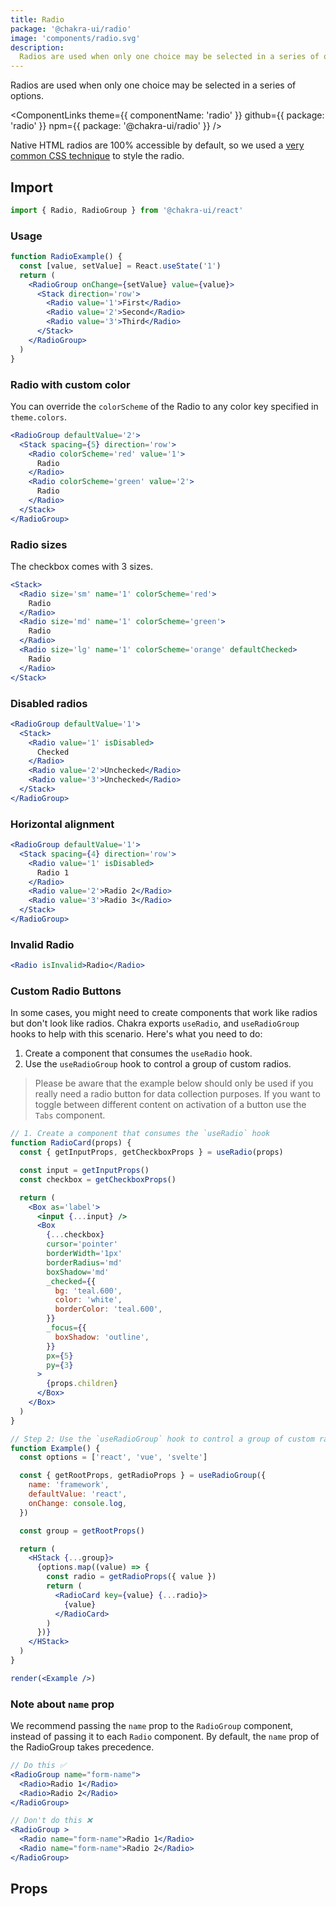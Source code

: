 ```yaml
---
title: Radio
package: '@chakra-ui/radio'
image: 'components/radio.svg'
description:
  Radios are used when only one choice may be selected in a series of options.
---
```


Radios are used when only one choice may be selected in a series of options.

<ComponentLinks
  theme={{ componentName: 'radio' }}
  github={{ package: 'radio' }}
  npm={{ package: '@chakra-ui/radio' }}
/>

<carbon-ad></carbon-ad>

Native HTML radios are 100% accessible by default, so we used a
[very common CSS technique](https://dev.to/lkopacz/create-custom-keyboard-accessible-radio-buttons-22eh)
to style the radio.

## Import

```js
import { Radio, RadioGroup } from '@chakra-ui/react'
```

### Usage

```jsx
function RadioExample() {
  const [value, setValue] = React.useState('1')
  return (
    <RadioGroup onChange={setValue} value={value}>
      <Stack direction='row'>
        <Radio value='1'>First</Radio>
        <Radio value='2'>Second</Radio>
        <Radio value='3'>Third</Radio>
      </Stack>
    </RadioGroup>
  )
}
```

### Radio with custom color

You can override the `colorScheme` of the Radio to any color key specified in
`theme.colors`.

```jsx
<RadioGroup defaultValue='2'>
  <Stack spacing={5} direction='row'>
    <Radio colorScheme='red' value='1'>
      Radio
    </Radio>
    <Radio colorScheme='green' value='2'>
      Radio
    </Radio>
  </Stack>
</RadioGroup>
```

### Radio sizes

The checkbox comes with 3 sizes.

```jsx
<Stack>
  <Radio size='sm' name='1' colorScheme='red'>
    Radio
  </Radio>
  <Radio size='md' name='1' colorScheme='green'>
    Radio
  </Radio>
  <Radio size='lg' name='1' colorScheme='orange' defaultChecked>
    Radio
  </Radio>
</Stack>
```

### Disabled radios

```jsx
<RadioGroup defaultValue='1'>
  <Stack>
    <Radio value='1' isDisabled>
      Checked
    </Radio>
    <Radio value='2'>Unchecked</Radio>
    <Radio value='3'>Unchecked</Radio>
  </Stack>
</RadioGroup>
```

### Horizontal alignment

```jsx
<RadioGroup defaultValue='1'>
  <Stack spacing={4} direction='row'>
    <Radio value='1' isDisabled>
      Radio 1
    </Radio>
    <Radio value='2'>Radio 2</Radio>
    <Radio value='3'>Radio 3</Radio>
  </Stack>
</RadioGroup>
```

### Invalid Radio

```jsx
<Radio isInvalid>Radio</Radio>
```

### Custom Radio Buttons

In some cases, you might need to create components that work like radios but
don't look like radios. Chakra exports `useRadio`, and `useRadioGroup` hooks to
help with this scenario. Here's what you need to do:

1. Create a component that consumes the `useRadio` hook.
2. Use the `useRadioGroup` hook to control a group of custom radios.

> Please be aware that the example below should only be used if you really need
> a radio button for data collection purposes. If you want to toggle between
> different content on activation of a button use the `Tabs` component.

```jsx manual=true
// 1. Create a component that consumes the `useRadio` hook
function RadioCard(props) {
  const { getInputProps, getCheckboxProps } = useRadio(props)

  const input = getInputProps()
  const checkbox = getCheckboxProps()

  return (
    <Box as='label'>
      <input {...input} />
      <Box
        {...checkbox}
        cursor='pointer'
        borderWidth='1px'
        borderRadius='md'
        boxShadow='md'
        _checked={{
          bg: 'teal.600',
          color: 'white',
          borderColor: 'teal.600',
        }}
        _focus={{
          boxShadow: 'outline',
        }}
        px={5}
        py={3}
      >
        {props.children}
      </Box>
    </Box>
  )
}

// Step 2: Use the `useRadioGroup` hook to control a group of custom radios.
function Example() {
  const options = ['react', 'vue', 'svelte']

  const { getRootProps, getRadioProps } = useRadioGroup({
    name: 'framework',
    defaultValue: 'react',
    onChange: console.log,
  })

  const group = getRootProps()

  return (
    <HStack {...group}>
      {options.map((value) => {
        const radio = getRadioProps({ value })
        return (
          <RadioCard key={value} {...radio}>
            {value}
          </RadioCard>
        )
      })}
    </HStack>
  )
}

render(<Example />)
```

### Note about `name` prop

We recommend passing the `name` prop to the `RadioGroup` component, instead of
passing it to each `Radio` component. By default, the `name` prop of the
RadioGroup takes precedence.

```jsx live=false
// Do this ✅
<RadioGroup name="form-name">
  <Radio>Radio 1</Radio>
  <Radio>Radio 2</Radio>
</RadioGroup>

// Don't do this ❌
<RadioGroup >
  <Radio name="form-name">Radio 1</Radio>
  <Radio name="form-name">Radio 2</Radio>
</RadioGroup>
```

## Props

<PropsTable of='Radio' />
